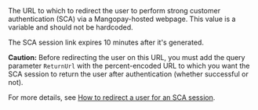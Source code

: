 <ResponseField name="RedirectUrl" type="string" >    
The URL to which to redirect the user to perform strong customer authentication (SCA) via a Mangopay-hosted webpage. This value is a variable and should not be hardcoded. 

The SCA session link expires 10 minutes after it's generated.

**Caution:** Before redirecting the user on this URL, you must add the query parameter `ReturnUrl`  with the percent-encoded URL to which you want the SCA session to return the user after authentication (whether successful or not). 

For more details, see [How to redirect a user for an SCA session](/guides/sca/session#how-to-redirect-a-user-for-sca).
</ResponseField>